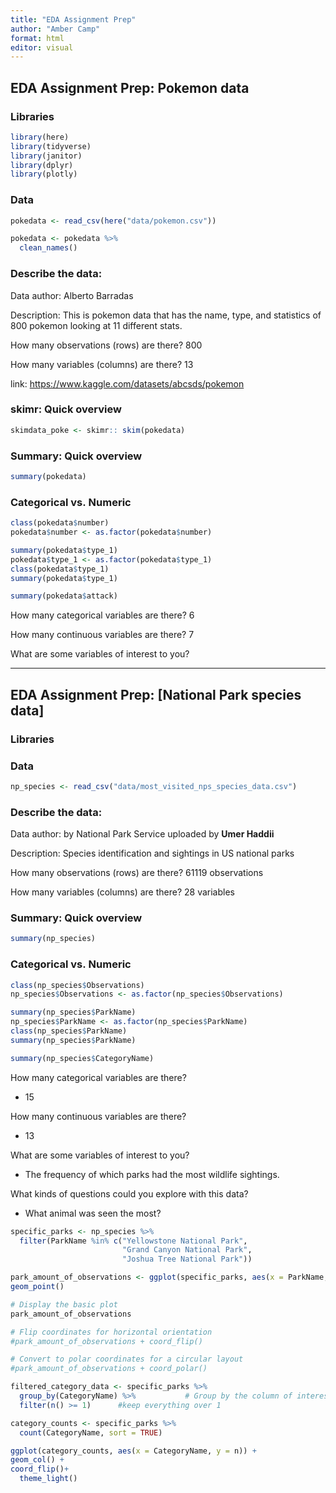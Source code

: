 ```yaml
---
title: "EDA Assignment Prep"
author: "Amber Camp"
format: html
editor: visual
---
```


## EDA Assignment Prep: Pokemon data

### Libraries

```r
library(here)
library(tidyverse)
library(janitor)
library(dplyr)
library(plotly)
```

### Data

```r
pokedata <- read_csv(here("data/pokemon.csv"))

pokedata <- pokedata %>%
  clean_names()
```

### Describe the data:

Data author: Alberto Barradas

Description: This is pokemon data that has the name, type, and statistics of 800 pokemon looking at 11 different stats.

How many observations (rows) are there? 800

How many variables (columns) are there? 13

link: <https://www.kaggle.com/datasets/abcsds/pokemon>

### skimr: Quick overview

```r
skimdata_poke <- skimr:: skim(pokedata)
```

### Summary: Quick overview

```r
summary(pokedata)
```

### Categorical vs. Numeric

```r
class(pokedata$number)
pokedata$number <- as.factor(pokedata$number)

summary(pokedata$type_1)
pokedata$type_1 <- as.factor(pokedata$type_1)
class(pokedata$type_1)
summary(pokedata$type_1)

summary(pokedata$attack)
```

How many categorical variables are there? 6

How many continuous variables are there? 7

What are some variables of interest to you?

------------------------------------------------------------------------

## EDA Assignment Prep: \[National Park species data\]

### Libraries

### Data

```r
np_species <- read_csv("data/most_visited_nps_species_data.csv")
```

### Describe the data:

Data author: by National Park Service uploaded by **Umer Haddii**

Description: Species identification and sightings in US national parks

How many observations (rows) are there? 61119 observations

How many variables (columns) are there? 28 variables

### Summary: Quick overview

```r
summary(np_species)

```

### Categorical vs. Numeric

```r
class(np_species$Observations)
np_species$Observations <- as.factor(np_species$Observations)

summary(np_species$ParkName)
np_species$ParkName <- as.factor(np_species$ParkName)
class(np_species$ParkName)
summary(np_species$ParkName)

summary(np_species$CategoryName)
```

How many categorical variables are there?

-   15

How many continuous variables are there?

-   13

What are some variables of interest to you?

-   The frequency of which parks had the most wildlife sightings.

What kinds of questions could you explore with this data?

-   What animal was seen the most?

```r
specific_parks <- np_species %>%
  filter(ParkName %in% c("Yellowstone National Park",
                         "Grand Canyon National Park",
                         "Joshua Tree National Park"))
```

```r
park_amount_of_observations <- ggplot(specific_parks, aes(x = ParkName, y = CategoryName)) +
geom_point()

# Display the basic plot
park_amount_of_observations

# Flip coordinates for horizontal orientation
#park_amount_of_observations + coord_flip()

# Convert to polar coordinates for a circular layout
#park_amount_of_observations + coord_polar()

```

```r
filtered_category_data <- specific_parks %>%
  group_by(CategoryName) %>%           # Group by the column of interest
  filter(n() >= 1)      #keep everything over 1

category_counts <- specific_parks %>%
  count(CategoryName, sort = TRUE) 
```

```r
ggplot(category_counts, aes(x = CategoryName, y = n)) +
geom_col() +
coord_flip()+ 
  theme_light()
  
```
